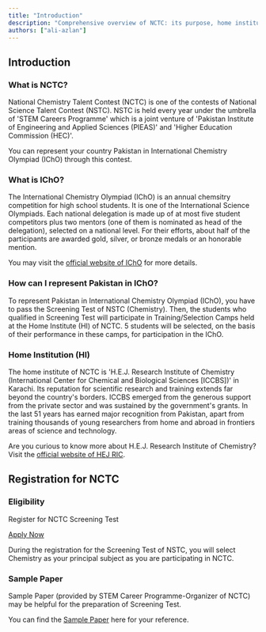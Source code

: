 ```yaml
---
title: "Introduction"
description: "Comprehensive overview of NCTC: its purpose, home institution, and registration"
authors: ["ali-azlan"]
---
```


## Introduction

### What is NCTC?

National Chemistry Talent Contest (NCTC) is one of the contests of National Science Talent Contest (NSTC). NSTC is held every year under the umbrella of 'STEM Careers Programme' which is a joint venture of 'Pakistan Institute of Engineering and Applied Sciences (PIEAS)' and 'Higher Education Commission (HEC)'.

You can represent your country Pakistan in International Chemistry Olympiad (IChO) through this contest.

### What is IChO?

The International Chemistry Olympiad (IChO) is an annual chemsitry competition for high school students. It is one of the International Science Olympiads. Each national delegation is made up of at most five student competitors plus two mentors (one of them is nominated as head of the delegation), selected on a national level. For their efforts, about half of the participants are awarded gold, silver, or bronze medals or an honorable mention.

You may visit the [official website of IChO](https://www.icho.sk/) for more details.

### How can I represent Pakistan in IChO?

To represent Pakistan in International Chemistry Olympiad (IChO), you have to pass the Screening Test of NSTC (Chemistry). Then, the students who qualified in Screening Test will participate in Training/Selection Camps held at the Home Institute (HI) of NCTC. 5 students will be selected, on the basis of their performance in these camps, for participation in the IChO.

### Home Institution (HI)

The home institute of NCTC is 'H.E.J. Research Institute of Chemistry (International Center for Chemical and Biological Sciences [ICCBS])' in Karachi. Its reputation for scientific research and training extends far beyond the country's borders. ICCBS emerged from the generous support from the private sector and was sustained by the government's grants. In the last 51 years has earned major recognition from Pakistan, apart from training thousands of young researchers from home and abroad in frontiers areas of science and technology.

Are you curious to know more about H.E.J. Research Institute of Chemistry? Visit the [official website of HEJ RIC](https://iccs.edu/page-hej).

## Registration for NCTC

### Eligibility

Register for NCTC Screening Test

[Apply Now](/p/apply)

During the registration for the Screening Test of NSTC, you will select Chemistry
as your principal subject as you are participating in NCTC.

### Sample Paper

Sample Paper (provided by STEM Career Programme-Organizer of NCTC) may be helpful for the preparation of Screening Test.

You can find the [Sample Paper](/p/nctc/sample-paper) here for your reference.
